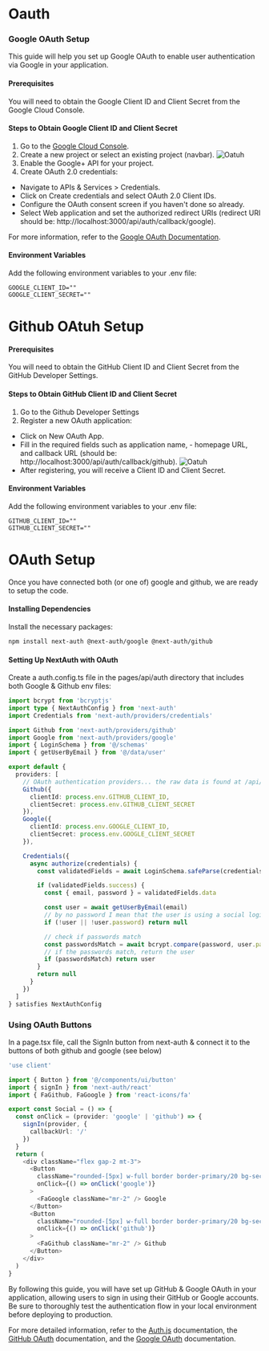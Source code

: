 # Oauth

### Google OAuth Setup 

This guide will help you set up Google OAuth to enable user authentication via Google in your application.

#### Prerequisites

You will need to obtain the Google Client ID and Client Secret from the Google Cloud Console.

#### Steps to Obtain Google Client ID and Client Secret

1. Go to the [Google Cloud Console](https://console.cloud.google.com).
2. Create a new project or select an existing project (navbar).
![Oatuh](/google-new-project.png)
3. Enable the Google+ API for your project.
4. Create OAuth 2.0 credentials:
- Navigate to APIs & Services > Credentials.
- Click on Create credentials and select OAuth 2.0 Client IDs.
- Configure the OAuth consent screen if you haven't done so already.
- Select Web application and set the authorized redirect URIs (redirect URI should be: http://localhost:3000/api/auth/callback/google).

For more information, refer to the [Google OAuth Documentation](https://cloud.google.com/apigee?utm_source=google&utm_medium=cpc&utm_campaign=na-CA-all-en-dr-bkws-all-all-trial-b-dr-1707554&utm_content=text-ad-none-any-DEV_c-CRE_665735485403-ADGP_Hybrid+%7C+BKWS+-+MIX+%7C+Txt-API+Management-Apigee-KWID_43700077225654810-kwd-62094780&utm_term=KW_google%20api-ST_google+api&gad_source=1&gclid=Cj0KCQjw97SzBhDaARIsAFHXUWCRlIlKjqzWmcYYRtYaCWNz5Luyv3MHQDdUHF_Vvnwjwyh_P-hYee8aAqx5EALw_wcB&gclsrc=aw.ds).

#### Environment Variables

Add the following environment variables to your .env file:

```env filename="env"
GOOGLE_CLIENT_ID=""
GOOGLE_CLIENT_SECRET=""
```


# Github OAtuh Setup

#### Prerequisites

You will need to obtain the GitHub Client ID and Client Secret from the GitHub Developer Settings.

#### Steps to Obtain GitHub Client ID and Client Secret

1. Go to the Github Developer Settings
2. Register a new OAuth application:
- Click on New OAuth App.
- Fill in the required fields such as application name, - homepage URL, and callback URL (should be: http://localhost:3000/api/auth/callback/github).
![Oatuh](/github-oauth-setup.png)
- After registering, you will receive a Client ID and Client Secret.

#### Environment Variables
Add the following environment variables to your .env file:

```env filename="env"
GITHUB_CLIENT_ID=""
GITHUB_CLIENT_SECRET=""
```

# OAuth Setup

Once you have connected both (or one of) google and github, we are ready to setup the code.

#### Installing Dependencies

Install the necessary packages:
``` bash filename="terminal"
npm install next-auth @next-auth/google @next-auth/github
```

#### Setting Up NextAuth with OAuth
Create a auth.config.ts file in the pages/api/auth directory that includes both Google & Github env files:

```ts filename="auth.config.ts"
import bcrypt from 'bcryptjs'
import type { NextAuthConfig } from 'next-auth'
import Credentials from 'next-auth/providers/credentials'

import Github from 'next-auth/providers/github'
import Google from 'next-auth/providers/google'
import { LoginSchema } from '@/schemas'
import { getUserByEmail } from '@/data/user'

export default {
  providers: [
    // OAuth authentication providers... the raw data is found at /api/auth/providers
    Github({
      clientId: process.env.GITHUB_CLIENT_ID,
      clientSecret: process.env.GITHUB_CLIENT_SECRET
    }),
    Google({
      clientId: process.env.GOOGLE_CLIENT_ID,
      clientSecret: process.env.GOOGLE_CLIENT_SECRET
    }),

    Credentials({
      async authorize(credentials) {
        const validatedFields = await LoginSchema.safeParse(credentials)

        if (validatedFields.success) {
          const { email, password } = validatedFields.data

          const user = await getUserByEmail(email)
          // by no password I mean that the user is using a social login (Google, Github, etc.)
          if (!user || !user.password) return null

          // check if passwords match
          const passwordsMatch = await bcrypt.compare(password, user.password)
          // if the passwords match, return the user
          if (passwordsMatch) return user
        }
        return null
      }
    })
  ]
} satisfies NextAuthConfig

```

### Using OAuth Buttons

In a page.tsx file, call the SignIn button from next-auth & connect it to the buttons of both github and google (see below)

```ts filename="components/auth/social.tsx"
'use client'

import { Button } from '@/components/ui/button'
import { signIn } from 'next-auth/react'
import { FaGithub, FaGoogle } from 'react-icons/fa'

export const Social = () => {
  const onClick = (provider: 'google' | 'github') => {
    signIn(provider, {
      callbackUrl: '/'
    })
  }
  return (
    <div className="flex gap-2 mt-3">
      <Button
        className="rounded-[5px] w-full border border-primary/20 bg-secondary text-primary hover:bg-primary/10 text-md"
        onClick={() => onClick('google')}
      >
        <FaGoogle className="mr-2" /> Google
      </Button>
      <Button
        className="rounded-[5px] w-full border border-primary/20 bg-secondary text-primary hover:bg-primary/10 text-md"
        onClick={() => onClick('github')}
      >
        <FaGithub className="mr-2" /> Github
      </Button>
    </div>
  )
}

```

By following this guide, you will have set up GitHub & Google OAuth in your application, allowing users to sign in using their GitHub or Google accounts. Be sure to thoroughly test the authentication flow in your local environment before deploying to production.

For more detailed information, refer to the [Auth.js](https://authjs.dev/) documentation, the [GitHub OAuth](https://docs.github.com/en/apps/oauth-apps/building-oauth-apps/authorizing-oauth-apps) documentation, and the [Google OAuth](https://developers.google.com/identity/protocols/oauth2) documentation.




